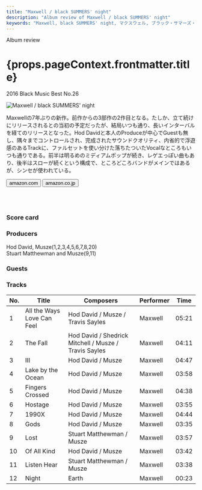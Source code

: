 ```yaml
---
title: "Maxwell / black SUMMERS' night"
description: "Album review of Maxwell / black SUMMERS' night"
keywords: "Maxwell, black SUMMERS' night, マクスウェル, ブラック・サマーズ・ナイト"
---
```




<p className="largeP">Album review</p>
<h1 className="h1--no--margin">{props.pageContext.frontmatter.title}</h1>
<p className="largeP"><Link to="/best50/2016/">2016 Black Music Best No.26</Link></p>

<Row  className="image-card-group">
	<Column colMd={"3"} colLg={"4"} noGutterMdLeft="">
       <ImageCard>

![Maxwell / black SUMMERS' night](../../images/cd/maxwell4L.jpg) 

</ImageCard>
	</Column>
	<Column colMd={"4"} colLg={"8"} noGutterMdLeft="">
	<p>
	Maxwellの7年ぶりの新作。前作からの3部作の2作目となる。たしか、立て続けにリリースされるとの当初の予定だったが、結局いつも通り、長いインターバルを経てのリリースとなった。Hod Davidと本人のProduceが中心でGuestも無し、隅々までコントロールされ、完成されたサウンドクオリティ、内省的で浮遊感のあるTrackに、ファルセットを使い分けた落ちたついたVocalなところもいつも通りである。前半は明るめのミディアムポップが続き、レゲエっぽい曲もあり、後半はスローが続くという構成で、ところどころバンドがメインではあるが、シンセが使われている。
	</p>
    <div>
	  <Button className="button-right-mergin"  href="https://amzn.to/33d3RjR" kind="primary" size="small" renderIcon={ArrowUpRight24}>
      amazon.com
    </Button>
    <Button className="button-right-mergin"  href="https://amzn.to/3k1JrkF" kind="secondary" size="small" renderIcon={ArrowUpRight24}>
      amazon.co.jp
    </Button>
	</div>
	<a href="https://geo.music.apple.com/jp/album/blacksummersnight-2016/1480775531?mt=1&app=music&ls=1&at=11lcug" style="display:inline-block;overflow:hidden;background:url(https://linkmaker.itunes.apple.com/ja-jp/lockup.svg?releaseDate=2016-07-01&kind=album&bubble=apple_music&style=mono-black) no-repeat;width:180px;height:45px;"></a>
	<a href="https://geo.music.apple.com/jp/album/blacksummersnight-2016/1480775531?app=itunes&at=11lcug" style="display:inline-block;overflow:hidden;background:url(https://linkmaker.itunes.apple.com/ja-jp/badge-lrg.svg?releaseDate=2016-07-01&kind=album&bubble=itunes_music) no-repeat;width:140px;height:45px;"></a>
	</Column>
</Row>
<Row >
	<Column colMd={"4"} colLg={"4"} noGutterMdLeft="">
<div>
  <h3>Score card</h3>
	<SliderJS1 value="5" />
  <SliderJS2 value="1" />
	<SliderJS3 value="1" />
  <SliderJS4 value="9" />
</div>
</Column>
<Column colMd={"8"} colLg={"8"} noGutterMdLeft="">
<div>
<h3>Producers</h3>
<p>
Hod David, Musze(1,2,3,4,5,6,7,8,20)
<br/>Stuart Matthewman and Musze(9,11)
</p>
<h3>Guests</h3>
<p>
</p>
</div>
</Column>
</Row>

<h3>Tracks</h3>

| No. |	 Title                     |	 Composers                                           | Performer |	Time |
| --- |	-------------------------- | ----------------------------------------------------- | --------- | ----- |
|	1	  |	All the Ways Love Can Feel | Hod David / Musze / Travis Sayles                     | Maxwell   | 05:21 |
|	2	  |	The Fall                   | Hod David / Shedrick Mitchell / Musze / Travis Sayles | Maxwell   | 04:11 |
|	3	  |	III                        | Hod David / Musze                                     | Maxwell   | 04:47 |
|	4	  |	Lake by the Ocean          | Hod David / Musze                                     | Maxwell   | 03:58 |
|	5	  |	Fingers Crossed            | Hod David / Musze                                     | Maxwell   | 04:38 |
|	6	  |	Hostage                    | Hod David / Musze                                     | Maxwell   | 03:55 |
|	7	  |	1990X                      | Hod David / Musze                                     | Maxwell   | 04:44 |
|	8	  |	Gods                       | Hod David / Musze                                     | Maxwell   | 03:35 |
|	9	  |	Lost                       | Stuart Matthewman / Musze                             | Maxwell   | 03:57 |
|	10	|	Of All Kind                | Hod David / Musze                                     | Maxwell   | 03:42 |
|	11	|	Listen Hear                | Stuart Matthewman / Musze                             | Maxwell   | 03:38 |
|	12	|	Night                      | Earth                                                 | Maxwell   | 00:23 |
